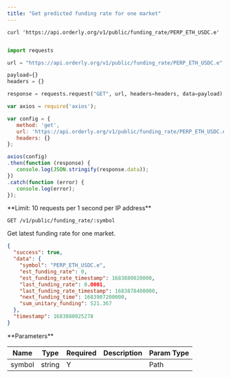 ```yaml
---
title: "Get predicted funding rate for one market"
---
```


<RequestExample>

```shell
curl 'https://api.orderly.org/v1/public/funding_rate/PERP_ETH_USDC.e'
```

```java
```

```python
import requests

url = "https://api.orderly.org/v1/public/funding_rate/PERP_ETH_USDC.e"

payload={}
headers = {}

response = requests.request("GET", url, headers=headers, data=payload)

```

```javascript
var axios = require('axios');

var config = {
   method: 'get',
   url: 'https://api.orderly.org/v1/public/funding_rate/PERP_ETH_USDC.e',
   headers: {}
};

axios(config)
.then(function (response) {
   console.log(JSON.stringify(response.data));
})
.catch(function (error) {
   console.log(error);
});

```
</RequestExample>
**Limit: 10 requests per 1 second per IP address**

`GET /v1/public/funding_rate/:symbol`

Get latest funding rate for one market.

<ResponseExample>

```json
{
  "success": true,
  "data": {
    "symbol": "PERP_ETH_USDC.e",
    "est_funding_rate": 0,
    "est_funding_rate_timestamp": 1683880020000,
    "last_funding_rate": 0.0001,
    "last_funding_rate_timestamp": 1683878400000,
    "next_funding_time": 1683907200000,
    "sum_unitary_funding": 521.367
  },
  "timestamp": 1683880025278
}
```
</ResponseExample>
**Parameters**

| Name      | Type   | Required   | Description                                                         |Param Type  |
| --------- | ------ | ---------- | ------------------------------------------------------------------- |------------|
| symbol    | string | Y          |                                                                     |Path        |

